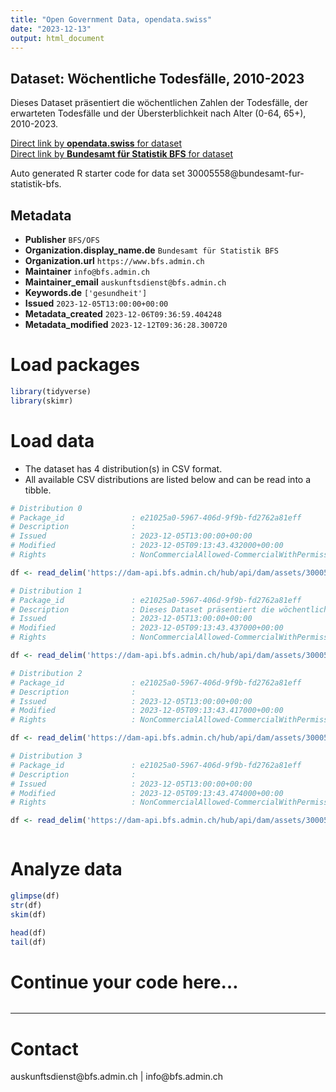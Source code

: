 ```yaml
---
title: "Open Government Data, opendata.swiss"
date: "2023-12-13"
output: html_document
---
```


## Dataset: Wöchentliche Todesfälle, 2010-2023

Dieses Dataset präsentiert die wöchentlichen Zahlen der Todesfälle, der erwarteten Todesfälle und der Übersterblichkeit nach Alter (0-64, 65+), 2010-2023.

[Direct link by **opendata.swiss** for dataset](https://opendata.swiss/de/dataset/wochentliche-todesfalle-2010-2023)<br>
[Direct link by **Bundesamt für Statistik BFS** for dataset](https://www.bfs.admin.ch/asset/de/ts-d-14.03.04.03-wr)

Auto generated R starter code for data set 30005558@bundesamt-fur-statistik-bfs.

## Metadata

- **Publisher** `BFS/OFS`
- **Organization.display_name.de** `Bundesamt für Statistik BFS`
- **Organization.url** `https://www.bfs.admin.ch`
- **Maintainer** `info@bfs.admin.ch`
- **Maintainer_email** `auskunftsdienst@bfs.admin.ch`
- **Keywords.de** `['gesundheit']`
- **Issued** `2023-12-05T13:00:00+00:00`
- **Metadata_created** `2023-12-06T09:36:59.404248`
- **Metadata_modified** `2023-12-12T09:36:28.300720`


# Load packages

```r

library(tidyverse)
library(skimr)

```

# Load data

-   The dataset has 4 distribution(s) in CSV format.
-   All available CSV distributions are listed below and can be read into a tibble.

```r

# Distribution 0
# Package_id               : e21025a0-5967-406d-9f9b-fd2762a81eff
# Description              : 
# Issued                   : 2023-12-05T13:00:00+00:00
# Modified                 : 2023-12-05T09:13:43.432000+00:00
# Rights                   : NonCommercialAllowed-CommercialWithPermission-ReferenceRequired

df <- read_delim('https://dam-api.bfs.admin.ch/hub/api/dam/assets/30005582/master')

# Distribution 1
# Package_id               : e21025a0-5967-406d-9f9b-fd2762a81eff
# Description              : Dieses Dataset präsentiert die wöchentlichen Zahlen der Todesfälle, der erwarteten Todesfälle und der Übersterblichkeit nach Alter (0-64, 65+), 2010-2023.
# Issued                   : 2023-12-05T13:00:00+00:00
# Modified                 : 2023-12-05T09:13:43.437000+00:00
# Rights                   : NonCommercialAllowed-CommercialWithPermission-ReferenceRequired

df <- read_delim('https://dam-api.bfs.admin.ch/hub/api/dam/assets/30005579/master')

# Distribution 2
# Package_id               : e21025a0-5967-406d-9f9b-fd2762a81eff
# Description              : 
# Issued                   : 2023-12-05T13:00:00+00:00
# Modified                 : 2023-12-05T09:13:43.417000+00:00
# Rights                   : NonCommercialAllowed-CommercialWithPermission-ReferenceRequired

df <- read_delim('https://dam-api.bfs.admin.ch/hub/api/dam/assets/30005570/master')

# Distribution 3
# Package_id               : e21025a0-5967-406d-9f9b-fd2762a81eff
# Description              : 
# Issued                   : 2023-12-05T13:00:00+00:00
# Modified                 : 2023-12-05T09:13:43.474000+00:00
# Rights                   : NonCommercialAllowed-CommercialWithPermission-ReferenceRequired

df <- read_delim('https://dam-api.bfs.admin.ch/hub/api/dam/assets/30005574/master')



```

# Analyze data

```r

glimpse(df)
str(df)
skim(df)

head(df)
tail(df)

```

# Continue your code here...

```r

```

------------------------------------------------------------------------

# Contact

auskunftsdienst@bfs.admin.ch | info@bfs.admin.ch
